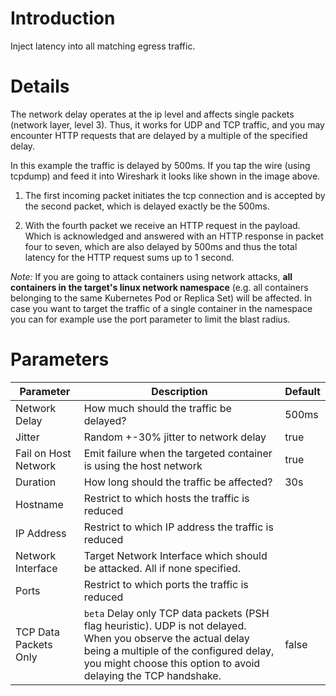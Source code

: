 # Introduction

Inject latency into all matching egress traffic.

# Details

The network delay operates at the ip level and affects single packets (network layer, level 3). Thus, it works for UDP and TCP traffic, and you may encounter HTTP requests that are delayed by a multiple of the specified delay.

In this example the traffic is delayed by 500ms. If you tap the wire (using tcpdump) and feed it into Wireshark it looks like shown in the image above.

1. The first incoming packet initiates the tcp connection and is accepted by the second packet, which is delayed exactly be the 500ms.

2. With the fourth packet we receive an HTTP request in the payload. Which is acknowledged and answered with an HTTP response in packet four to seven, which are also delayed by 500ms and thus the total latency for the HTTP request sums up to 1 second.

_Note:_ If you are going to attack containers using network attacks, **all containers in the target's linux network namespace** (e.g. all containers belonging to the same Kubernetes Pod or Replica Set) will be affected. In case you want to target the traffic of a single container in the namespace you can for example use the port parameter to limit the blast radius.

# Parameters

| Parameter             | Description                                                                                                                                                                                                                | Default |
|-----------------------|----------------------------------------------------------------------------------------------------------------------------------------------------------------------------------------------------------------------------|---------|
| Network Delay         | How much should the traffic be delayed?                                                                                                                                                                                    | 500ms   |
| Jitter                | Random +-30% jitter to network delay                                                                                                                                                                                       | true    |
| Fail on Host Network  | Emit failure when the targeted container is using the host network                                                                                                                                                         | true    |
| Duration              | How long should the traffic be affected?                                                                                                                                                                                   | 30s     |
| Hostname              | Restrict to which hosts the traffic is reduced                                                                                                                                                                             |         |
| IP Address            | Restrict to which IP address the traffic is reduced                                                                                                                                                                        |         |
| Network Interface     | Target Network Interface which should be attacked. All if none specified.                                                                                                                                                  |         |
| Ports                 | Restrict to which ports the traffic is reduced                                                                                                                                                                             |         |
| TCP Data Packets Only | `beta` Delay only TCP data packets (PSH flag heuristic). UDP is not delayed. When you observe the actual delay being a multiple of the configured delay, you might choose this option to avoid delaying the TCP handshake. | false   |
